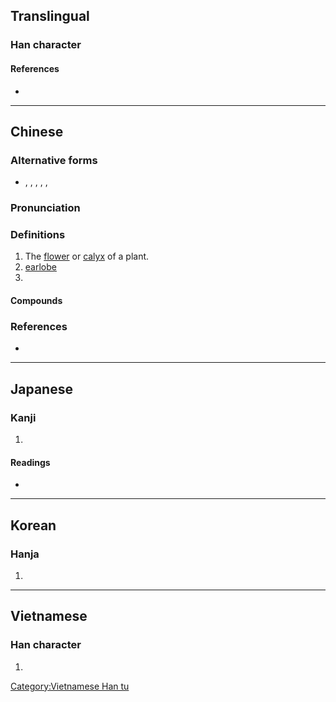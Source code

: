 {{character info/new}}
{{also|朶}}
==Translingual==

===Han character===
{{Han char|rn=75|rad=木|as=02|sn=6|four=17904|canj=HND|ids=⿱几木}}

====References====
* {{Han ref|kx=0510.050|dkj=14429|dj=0894.050|hdz=21155.050|uh=6735|ud=26421|bh=A6B7|bd=42679}}

----

==Chinese==
{{zh-forms}}

===Alternative forms===
* {{zh-l|𣎾}}, {{zh-l|𣎿}}, {{zh-l|杂}}, {{zh-l|朶}}, {{zh-l|𣏻}}, {{zh-l|䒳}}

===Pronunciation===
{{zh-pron
|m=duǒ
|c=do2,doe2
|mn=qz,xm,zz:tó/tw:tô/qz:tó͘
|mc=y
|oc=y
|ma=
|cat=n,cls
}}

===Definitions===
{{zh-hanzi}}

# The [[flower]] or [[calyx]] of a plant.
# [[earlobe]]
# {{non-gloss definition|Classifier for clusters such as flowers, clouds.}}

====Compounds====
{{zh-der|大耳朵|一朵花|小耳朵|大快朵頤|咬耳朵|潘朵拉箱|扎耳朵|棉花耳朵|朵朵蓮花|潘朵拉|朵頤大嚼|朵雲|扇風耳朵|朵殿|朵頤|耳朵底子|花朵|耳朵|雲朵|耳朵軟|韋陟朵雲|貓耳朵|骨朵兒|骨朵|耳朵裡響|鈿朵|軟耳朵|耳朵帽|耳朵眼兒|蒜瓣骨朵|耳朵尖}}

===References===
* {{R:twedu|A01862}}

{{zh-cat|Botany|Flowers|Elementary}}

----

==Japanese==

===Kanji===
{{ja-kanji|grade=|rs=木02}}

# {{defn|lang=ja|sort=木02}}

====Readings====
* {{ja-readings|on=[[だ]] (da), [[た]] (ta)|kun=[[えだ]] (eda)}}

----

==Korean==

===Hanja===
{{ko-hanja|hangeul=타|eumhun=|rv=ta|mr=t'a|y=tha}}

# {{defn|lang=ko|sort=木02}}

----

==Vietnamese==

===Han character===
{{vi-readings|rs=木02|hanviet=[[đóa]], [[tạp]]}}

# {{defn|lang=vi|sort=木02}}

[[Category:Vietnamese Han tu]]